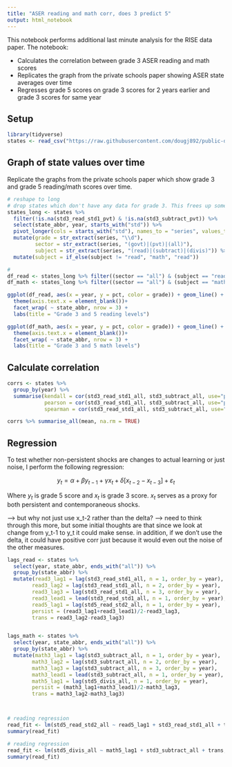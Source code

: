 ---
title: "ASER reading and math corr, does 3 predict 5"
output: html_notebook
---

This notebook performs additional last minute analysis for the RISE data paper.  The notebook:

* Calculates the correlation between grade 3 ASER reading and math scores
* Replicates the graph from the private schools paper showing ASER state averages over time
* Regresses grade 5 scores on grade 3 scores for 2 years earlier and grade 3 scores for same year



## Setup
```{r, results='hide'}
library(tidyverse)
states <- read_csv("https://raw.githubusercontent.com/dougj892/public-datasets/master/ASER%20trends%20over%20time.csv")
``` 

## Graph of state values over time

Replicate the graphs from the private schools paper which show grade 3 and grade 5 reading/math scores over time.

```{r}
# reshape to long
# drop states which don't have any data for grade 3. This frees up some space in the graph
states_long <- states %>% 
  filter(!is.na(std3_read_std1_pvt) & !is.na(std3_subtract_pvt)) %>% 
  select(state_abbr, year, starts_with("std")) %>%
  pivot_longer(cols = starts_with("std"), names_to = "series", values_to = "pct") %>% 
  mutate(grade = str_extract(series, "\\d"), 
         sector = str_extract(series, "(govt)|(pvt)|(all)"),
         subject = str_extract(series, "(read)|(subtract)|(divis)")) %>% 
  mutate(subject = if_else(subject != "read", "math", "read"))

# 
df_read <- states_long %>% filter((sector == "all") & (subject == "read"))
df_math <- states_long %>% filter((sector == "all") & (subject == "math"))

ggplot(df_read, aes(x = year, y = pct, color = grade)) + geom_line() +
  theme(axis.text.x = element_blank())+
  facet_wrap( ~ state_abbr, nrow = 3) +
  labs(title = "Grade 3 and 5 reading levels")

ggplot(df_math, aes(x = year, y = pct, color = grade)) + geom_line() +
  theme(axis.text.x = element_blank())+
  facet_wrap( ~ state_abbr, nrow = 3) +
  labs(title = "Grade 3 and 5 math levels")
```
## Calculate correlation
```{r}
corrs <- states %>% 
  group_by(year) %>% 
  summarise(kendall = cor(std3_read_std1_all, std3_subtract_all, use="pairwise.complete.obs", method="kendall"),
            pearson = cor(std3_read_std1_all, std3_subtract_all, use="pairwise.complete.obs", method="pearson"),
            spearman = cor(std3_read_std1_all, std3_subtract_all, use="pairwise.complete.obs", method="spearman"))

corrs %>% summarise_all(mean, na.rm = TRUE)
```

## Regression

To test whether non-persistent shocks are changes to actual learning or just noise, I perform the following regression:

$$ y_t = \alpha+\beta y_{t-1}+\gamma x_t +\delta[x_{t-2}-x_{t-3}]+\varepsilon_t  $$

Where $y_t$ is grade 5 score and $x_t$ is grade 3 score. $x_t$ serves as a proxy for both persistent and contemporaneous shocks. 

--> but why not just use x_t-2 rather than the delta? --> need to think through this more, but some initial thoughts are that since we look at change from y_t-1 to y_t it could make sense. in addition, if we don't use the delta, it could have positive corr just because it would even out the noise of the other measures.

```{r}
lags_read <- states %>% 
  select(year, state_abbr, ends_with("all")) %>% 
  group_by(state_abbr) %>% 
  mutate(read3_lag1 = lag(std3_read_std1_all, n = 1, order_by = year),
        read3_lag2 = lag(std3_read_std1_all, n = 2, order_by = year),
        read3_lag3 = lag(std3_read_std1_all, n = 3, order_by = year),
        read3_lead1 = lead(std3_read_std1_all, n = 1, order_by = year),
        read5_lag1 = lag(std5_read_std2_all, n = 1, order_by = year),
        persist = (read3_lag1+read3_lead1)/2-read3_lag3,
        trans = read3_lag2-read3_lag3)


lags_math <- states %>% 
  select(year, state_abbr, ends_with("all")) %>% 
  group_by(state_abbr) %>% 
  mutate(math3_lag1 = lag(std3_subtract_all, n = 1, order_by = year),
        math3_lag2 = lag(std3_subtract_all, n = 2, order_by = year),
        math3_lag3 = lag(std3_subtract_all, n = 3, order_by = year),
        math3_lead1 = lead(std3_subtract_all, n = 1, order_by = year),
        math5_lag1 = lag(std5_divis_all, n = 1, order_by = year),
        persist = (math3_lag1+math3_lead1)/2-math3_lag3,
        trans = math3_lag2-math3_lag3)



# reading regression
read_fit <- lm(std5_read_std2_all ~ read5_lag1 + std3_read_std1_all + trans, lags_read)
summary(read_fit)

# reading regression
read_fit <- lm(std5_divis_all ~ math5_lag1 + std3_subtract_all + trans, lags_math)
summary(read_fit)


```





